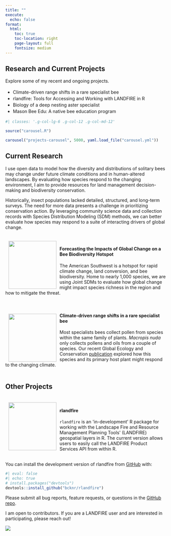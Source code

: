 ```yaml
---
title: ""
execute:
  echo: false
format: 
  html:
    toc: true
    toc-location: right
    page-layout: full
    fontsize: medium
---
```


::: {.grid .column-page}
::: {.headline .g-col-lg-6 .g-col-12 .g-col-md-12}

# Research and Current Projects

Explore some of my recent and ongoing projects.

-   Climate-driven range shifts in a rare specialist bee

-   rlandfire: Tools for Accessing and Working with LANDFIRE in R 

-   Biology of a deep nesting aster specialist

-   Mason Bee Edu: A native bee education program

:::

```r
#| classes: '.g-col-lg-6 .g-col-12 .g-col-md-12'

source("carousel.R")

carousel("projects-carousel", 5000, yaml.load_file("carousel.yml"))

```
:::

::: {.grid .column-page}
::: {.g-col-12}
## Current Research

I use open data to model how the diversity and distributions of solitary bees may change under future climate conditions and in human-altered landscapes. By evaluating how species respond to the changing environment, I aim to provide resources for land management decision-making and biodiversity conservation.

Historically, insect populations lacked detailed, structured, and long-term surveys. The need for more data presents a challenge in prioritizing conservation action. By leveraging community science data and collection records with Species Distribution Modeling (SDM) methods, we can better evaluate how species may respond to a suite of interacting drivers of global change.

```{=html}
<div>
  <div style="float: left; position: relative; top: 10px; padding:10px;">
  <img src="./images/main_map2.png"
       width = "150" />
  <br>
  </div>
<br>
<h4> Forecasting the Impacts of Global Change on a Bee Biodiversity Hotspot </h4>

The American Southwest is a hotspot for rapid climate change, land conversion, and bee biodiversity. Home to nearly 1,000 species, we are using Joint SDMs to evaluate how global change might impact species richness in the region and how to mitigate the threat.

</div>

<br>
```


```{=html}
<div>
  <div style="float: left; position: relative; top: 30px; padding:10px;">
  <img src="./images/mnuda_sdm.jpg"
       width = "150" />
       <br><br>
  </div>
<br>
<h4> Climate-driven range shifts in a rare specialist bee </h4>
Most specialists bees collect pollen from species within the same family of plants. <i>Macropis nuda</i> only collects pollens and oils from a couple of species. Our recent Global Ecology and Conservation <a href="https://doi.org/10.1016/j.gecco.2022.e02180">publication</a> explored how this species and its primary host plant might respond to the changing climate. 
</div>

<br>
```



## Other Projects

```{=html}
<div>
  <div style="float: left; position: relative; top: 10px; padding:10px;">
  <img src="./images/rlandfire.png"
       width = "150" />
  </div>
<br>
<h4> rlandfire </h4>
<code>rlandfire</code> is an 'in-development' R package for working with the Landscape Fire and Resource Management Planning Tools' (LANDFIRE) geospatial layers in R. The current version allows users to easily call the LANDFIRE Product Services API from within R. 
</div>

<br>
```

You can install the development version of rlandfire from [GitHub](https://github.com/bcknr/rlandfire) with:

```r
#| eval: false
#| echo: true
# install.packages("devtools")
devtools::install_github("bcknr/rlandfire")
```
Please submit all bug reports, feature requests, or questions in the [GitHub repo](https://github.com/bcknr/rlandfire).

I am open to contributors. If you are a LANDFIRE user and are interested in participating, please reach out!

[![](https://img.shields.io/github/license/bcknr/rlandfire?color=green&logo=https%253A%252F%252Fwww.gnu.org%252Flicenses%252Fgpl-3.0.html)](https://www.gnu.org/licenses/gpl-3.0.html)
:::
:::
```{=html}

<style>

.headline p {

  margin: 0;

  padding-bottom: 0.2rem;

}


.carousel.card {

  padding-top: 2em;

}

.carousel img {

  width: 70%;

  margin-bottom: 110px;

}

.carousel-control-prev-icon, .carousel-control-next-icon {

  margin-bottom: 110px;

}

.carousel-caption {

  padding-top: 1em;

}


</style>
```
